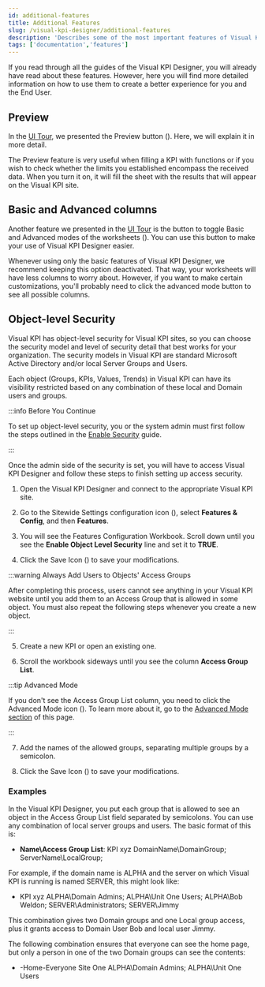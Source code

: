 ```yaml
---
id: additional-features
title: Additional Features
slug: /visual-kpi-designer/additional-features
description: 'Describes some of the most important features of Visual KPI Designer.'
tags: ['documentation','features']
---
```



If you read through all the guides of the Visual KPI Designer, you will already have read about these features. However, here you will find more detailed information on how to use them to create a better experience for you and the End User.

## Preview

In the [UI Tour](/docs/visual-kpi-designer/ui-tour), we presented the Preview button (<PngFont name='preview28-2.fw' />). Here, we will explain it in more detail.

The Preview feature is very useful when filling a KPI with functions or if you wish to check whether the limits you established encompass the received data. When you turn it on, it will fill the sheet with the results that will appear on the Visual KPI site.

<StylizedImage
  imgURL="img/designer/additional-features-preview-off.png"
  alt="KPI table with Preview off"
/>

<StylizedImage
  imgURL="img/designer/additional-features-preview-on.png"
  alt="KPI table with Preview on"
/>

## Basic and Advanced columns

Another feature we presented in the [UI Tour](/docs/visual-kpi-designer/ui-tour) is the button to toggle Basic and Advanced modes of the worksheets (<PngFont name='advancedmode28gray' />). You can use this button to make your use of Visual KPI Designer easier.

Whenever using only the basic features of Visual KPI Designer, we recommend keeping this option deactivated. That way, your worksheets will have less columns to worry about. However, if you want to make certain customizations, you'll probably need to click the advanced mode button to see all possible columns.

<StylizedImage
  imgURL="img/designer/additional-features-toggle-advanced-mode.gif"
  alt="Toggle Basic and Advanced modes"
/>

## Object-level Security

Visual KPI has object-level security for Visual KPI sites, so you can choose the security model and level of security detail that best works for your organization. The security models in Visual KPI are standard Microsoft Active Directory and/or local Server Groups and Users.

Each object (Groups, KPIs, Values, Trends) in Visual KPI can have its visibility restricted based on any combination of these local and Domain users and groups.

:::info Before You Continue

To set up object-level security, you or the system admin must first follow the steps outlined in the [Enable Security](/docs/setup-and-administration/security/enable-security) guide.

:::

Once the admin side of the security is set, you will have to access Visual KPI Designer and follow these steps to finish setting up access security.

1. Open the Visual KPI Designer and connect to the appropriate Visual KPI site.

2. Go to the Sitewide Settings configuration icon (<PngFont name='options28' />), select **Features & Config**, and then **Features**.

<StylizedImage
  imgURL="img/designer/object-level-security-1.png"
  alt="Feature Configuration Menu"
/>

3. You will see the Features Configuration Workbook. Scroll down until you see the **Enable Object Level Security** line and set it to **TRUE**.

<StylizedImage
  imgURL="img/designer/object-level-security-2.png"
  alt="Object Level Security"
/>

4. Click the Save Icon (<PngFont name='save28' />) to save your modifications.

:::warning Always Add Users to Objects' Access Groups

After completing this process, users cannot see anything in your Visual KPI website until you add them to an Access Group that is allowed in some object. You must also repeat the following steps whenever you create a new object.

:::

5. Create a new KPI or open an existing one.

6. Scroll the workbook sideways until you see the column **Access Group List**.

:::tip Advanced Mode

If you don't see the Access Group List column, you need to click the Advanced Mode icon (<PngFont name='advancedmode28gray' />). To learn more about it, go to the [Advanced Mode section](#basic-and-advanced-columns) of this page.

:::

7. Add the names of the allowed groups, separating multiple groups by a semicolon.

<StylizedImage
  imgURL="img/designer/object-level-security-3.png"
  alt="Allowed Groups"
/>

8. Click the Save Icon (<PngFont name='save28' />) to save your modifications.

### Examples

In the Visual KPI Designer, you put each group that is allowed to see an object in the Access Group List field separated by semicolons. You can use any combination of local server groups and users. The basic format of this is:

- **Name\Access Group List**: KPI xyz DomainName\DomainGroup; ServerName\LocalGroup;

For example, if the domain name is ALPHA and the server on which Visual KPI is running is named SERVER, this might look like:

- KPI xyz ALPHA\Domain Admins; ALPHA\Unit One Users; ALPHA\Bob Weldon; SERVER\Administrators; SERVER\Jimmy

This combination gives two Domain groups and one Local group access, plus it grants access to Domain User Bob and local user Jimmy.

The following combination ensures that everyone can see the home page, but only a person in one of the two Domain groups can see the contents:

- -Home-Everyone Site One ALPHA\Domain Admins; ALPHA\Unit One Users
